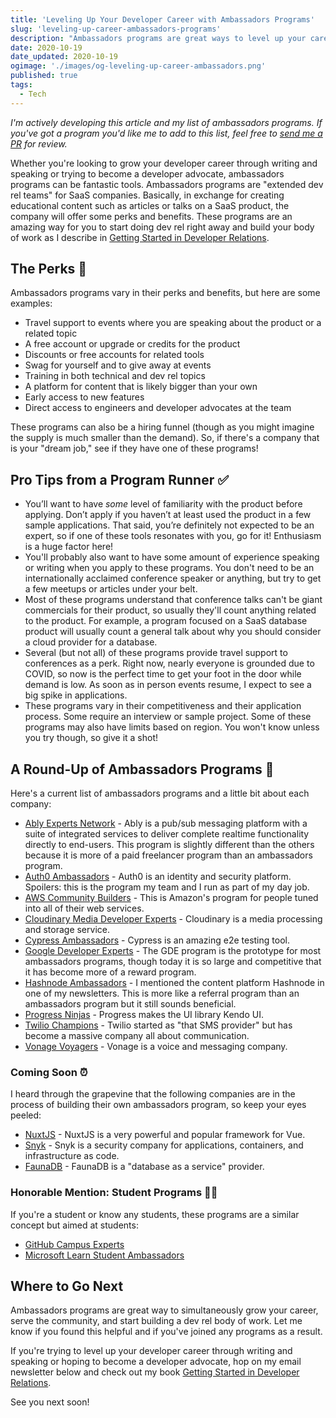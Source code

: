 ```yaml
---
title: 'Leveling Up Your Developer Career with Ambassadors Programs'
slug: 'leveling-up-career-ambassadors-programs'
description: "Ambassadors programs are great ways to level up your career as a developer or prepare for becoming a developer advocate. In this article, you'll learn what ambassadors programs are and what they can offer you. I've also curated a list of current ambassador programs for you."
date: 2020-10-19
date_updated: 2020-10-19
ogimage: './images/og-leveling-up-career-ambassadors.png'
published: true
tags:
  - Tech
---
```


_I'm actively developing this article and my list of ambassadors programs. If you've got a program you'd like me to add to this list, feel free to [send me a PR](https://github.com/samjulien/samjulien-com) for review._

Whether you're looking to grow your developer career through writing and speaking or trying to become a developer advocate, ambassadors programs can be fantastic tools. Ambassadors programs are "extended dev rel teams" for SaaS companies. Basically, in exchange for creating educational content such as articles or talks on a SaaS product, the company will offer some perks and benefits. These programs are an amazing way for you to start doing dev rel right away and build your body of work as I describe in [Getting Started in Developer Relations](http://www.gettingstartedindevrel.com).

## The Perks 🎉

Ambassadors programs vary in their perks and benefits, but here are some examples:

- Travel support to events where you are speaking about the product or a related topic
- A free account or upgrade or credits for the product
- Discounts or free accounts for related tools
- Swag for yourself and to give away at events
- Training in both technical and dev rel topics
- A platform for content that is likely bigger than your own
- Early access to new features
- Direct access to engineers and developer advocates at the team

These programs can also be a hiring funnel (though as you might imagine the supply is much smaller than the demand). So, if there's a company that is your "dream job," see if they have one of these programs!

## Pro Tips from a Program Runner ✅

- You’ll want to have _some_ level of familiarity with the product before applying. Don’t apply if you haven’t at least used the product in a few sample applications. That said, you’re definitely not expected to be an expert, so if one of these tools resonates with you, go for it! Enthusiasm is a huge factor here!
- You'll probably also want to have some amount of experience speaking or writing when you apply to these programs. You don't need to be an internationally acclaimed conference speaker or anything, but try to get a few meetups or articles under your belt.
- Most of these programs understand that conference talks can't be giant commercials for their product, so usually they'll count anything related to the product. For example, a program focused on a SaaS database product will usually count a general talk about why you should consider a cloud provider for a database.
- Several (but not all) of these programs provide travel support to conferences as a perk. Right now, nearly everyone is grounded due to COVID, so now is the perfect time to get your foot in the door while demand is low. As soon as in person events resume, I expect to see a big spike in applications.
- These programs vary in their competitiveness and their application process. Some require an interview or sample project. Some of these programs may also have limits based on region. You won't know unless you try though, so give it a shot!

## A Round-Up of Ambassadors Programs 🎠

Here's a current list of ambassadors programs and a little bit about each company:

- [Ably Experts Network](https://www.ably.io/experts-network) - Ably is a pub/sub messaging platform with a suite of integrated services to deliver complete realtime functionality directly to end-users. This program is slightly different than the others because it is more of a paid freelancer program than an ambassadors program.
- [Auth0 Ambassadors](https://auth0.com/ambassador-program) - Auth0 is an identity and security platform. Spoilers: this is the program my team and I run as part of my day job.
- [AWS Community Builders](https://aws.amazon.com/developer/community/community-builders/) - This is Amazon's program for people tuned into all of their web services.
- [Cloudinary Media Developer Experts](https://cloudinary.com/mde) - Cloudinary is a media processing and storage service.
- [Cypress Ambassadors](https://www.cypress.io/ambassadors/) - Cypress is an amazing e2e testing tool.
- [Google Developer Experts](https://developers.google.com/community/experts) - The GDE program is the prototype for most ambassadors programs, though today it is so large and competitive that it has become more of a reward program.
- [Hashnode Ambassadors](https://hashnode.com/ambassador) - I mentioned the content platform Hashnode in one of my newsletters. This is more like a referral program than an ambassadors program but it still sounds beneficial.
- [Progress Ninjas](https://www.telerik.com/ninjas) - Progress makes the UI library Kendo UI.
- [Twilio Champions](https://www.twilio.com/champions) - Twilio started as "that SMS provider" but has become a massive company all about communication.
- [Vonage Voyagers](https://developer.nexmo.com/voyagers) - Vonage is a voice and messaging company.

### Coming Soon ⏰

I heard through the grapevine that the following companies are in the process of building their own ambassadors program, so keep your eyes peeled:

- [NuxtJS](https://nuxtjs.org/team/) - NuxtJS is a very powerful and popular framework for Vue.
- [Snyk](https://snyk.io/) - Snyk is a security company for applications, containers, and infrastructure as code.
- [FaunaDB](https://fauna.com/) - FaunaDB is a "database as a service" provider.

### Honorable Mention: Student Programs 👩‍🎓

If you're a student or know any students, these programs are a similar concept but aimed at students:

- [GitHub Campus Experts](https://education.github.com/students/experts)
- [Microsoft Learn Student Ambassadors](https://studentambassadors.microsoft.com/)

## Where to Go Next

Ambassadors programs are great way to simultaneously grow your career, serve the community, and start building a dev rel body of work. Let me know if you found this helpful and if you've joined any programs as a result.

If you're trying to level up your developer career through writing and speaking or hoping to become a developer advocate, hop on my email newsletter below and check out my book [Getting Started in Developer Relations](http://www.gettingstartedindevrel.com).

See you next soon!
